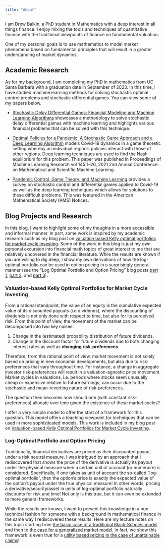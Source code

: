 ---
title: "About"
---

I am Drew Balkin, a PhD student in Mathematics with a deep interest in all things finance. I enjoy mixing the tools and techniques of quantitative finance with the traditional viewpoints of finance on fundamental valuation.

One of my personal goals is to use mathematics to model market phenomena based on fundamental principles that will result in a greater understanding of market dynamics.

## Academic Research

As for my background, I am completing my PhD in mathematics from UC Santa Barbara with a graduation date in September of 2023. In this time, I have studied machine learning methods for solving stochastic optimal control problems and stochastic differential games. You can view some of my papers below.

-   [Stochastic Delay Differential Games: Financial Modeling and Machine Learning Algorithms](https://arxiv.org/pdf/2307.06450.pdf) showcases a methodology to solve stochastic delay differential games with machine learning and highlights various financial problems that can be solved with this technique.

-   [Optimal Policies for a Pandemic: A Stochastic Game Approach and a Deep Learning Algorithm](https://msml21.github.io/papers/id42.pdf) models Covid-19 dynamics in a game theoretic setting whereby an individual region's policies interact with those of other regions. Deep learning techniques are used to find the Nash equilibrium for this problem. This paper was published in Proceedings of Machine Learning Research vol 145:1--26, 2021 2nd Annual Conference on Mathematical and Scientific Machine Learning.

-   [Pandemic Control, Game Theory, and Machine Learning](https://ams.org/journals/notices/202211/rnoti-p1878.pdf) provides a survey on stochastic control and differential games applied to Covid-19 as well as the deep learning techniques which allows for solutions to these difficult problems. This was featured in the American Mathematical Society (AMS) Notices.

## Blog Projects and Research

In this blog, I want to highlight some of my thoughts in a more accessible and informal manner. In part, some work is inspired by my academic research such as my blog post on [valuation based Kelly optimal portfolios for market cycle investing](./KellyOptimalMarketCycles.qmd). Some of the work in this blog is just my own personal excursion into financial math topics of great interest to me that are relatively uncovered in the financial literature. While the results are known if you are willing to dig deep, I show my own derivations of how the log-optimal portfolio can be used in option pricing in a surprisingly general manner (see the "Log Optimal Portfolio and Option Pricing" blog posts [part 1](./logoptimal1.qmd), [part 2](./logoptimal2.qmd), and [part 3](./logoptimal3.qmd)).

### Valuation-based Kelly Optimal Portfolios for Market Cycle Investing

From a rational standpoint, the value of an equity is the cumulative expected value of its discounted payouts (i.e dividends), where the discounting of dividends is not only done with respect to time, but also for its perceived risk. From this point of view, the movement of the market can be decomposed into two key noises:

1.  Change in the (estimated) probability distribution of future dividends.
2.  Change in the discount factor for future dividends due to both changing interest rates as well as **changing risk-preferences**.

Therefore, from this rational point of view, market movement is not solely based on pricing in new economic developments, but also due to risk-preferences that vary throughout time. For instance, a change in aggregate investor risk-preferences will result in a valuation-agnostic price movement. Market cycles in valuations, i.e. periods where stocks seem unusually cheap or expensive relative to future earnings, can occur due to the stochastic and mean-reverting nature of risk-preferences.

The question then becomes how should one (with constant risk-preferences) allocate over time given the existence of these market cycles?

I offer a very simple model to offer the start of a framework for this question. This model offers a teaching viewpoint for techniques that can be used in more sophisticated models. This work is included in my blog post on [Valuation-based Kelly Optimal Portfolios for Market Cycle Investing](./KellyOptimalMarketCycles.qmd).

### Log-Optimal Portfolio and Option Pricing

Traditionally, financial derivatives are priced as their discounted payout under a risk neutral measure. I was intrigued by an approach that I rediscovered that shows the price of the derivative is actually its payout under the physical measure when a certain unit of account (or numeraire) is considered. Specifically, if one takes as unit of account the so-called "log-optimal portfolio", then the option's price is exactly the expected value of the option's payout under the true physical measure! In other words, pricing a derivative/security/asset in units of log-optimal portfolio naturally discounts for risk and time! Not only is this true, but it can even be extended to more general frameworks.

While the results are known, I want to present this knowledge in a non-technical fashion for someone with a background in mathematical finance in the same way I rediscovered these results. Here are my lecture notes on this topic starting from [the basic case of a traditional Black-Scholes model](./logoptimal1.qmd) and then to [the case for a generalized market model](./logoptimal2.qmd). In fact, we show this framework is even true for a [utility based pricing in the case of unattainable claims](./logoptimal3.qmd)!
